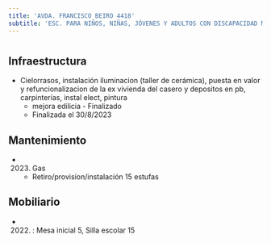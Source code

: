 ```yaml
---
title: 'AVDA. FRANCISCO BEIRO 4418'
subtitle: 'ESC. PARA NIÑOS, NIÑAS, JÓVENES Y ADULTOS CON DISCAPACIDAD MENTAL Y FORMACIÓN INTEGRAL N° 03 N MIR DE TOBAR GARCÍA'
---
```


#
## Infraestructura

* Cielorrasos, instalación iluminacion (taller de cerámica), puesta en valor y refuncionalizacion de la ex vivienda del casero y depositos en pb, carpinterías, instal elect, pintura 
    + mejora edilicia - Finalizado 
    + Finalizada el 30/8/2023 






## Mantenimiento

*  (2023) Gas 
    + Retiro/provisíon/instalación 15 estufas





## Mobiliario

*  (2022) : Mesa inicial 5, Silla escolar 15 



